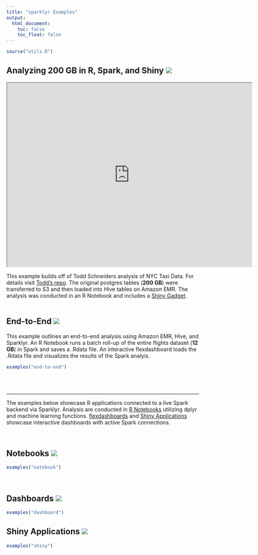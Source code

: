 ```yaml
---
title: "sparklyr Examples"
output:
  html_document:
    toc: false
    toc_float: false
---
```


```r
source("utils.R")
```


## Analyzing 200 GB in R, Spark, and Shiny [![](images/examples/github-logo.png)](https://github.com/rstudio/sparkDemos/tree/master/prod/taxi-demo)

<!--html_preserve-->
<center>
<iframe src="https://drive.google.com/a/rstudio.com/file/d/0B4AYvf7e_RJQNERwYUVnV1Z5ejg/preview" width="640" height="480"></iframe>
</center>
<!--/html_preserve-->

This example builds off of Todd Schneiders analysis of NYC Taxi Data. For details visit [Todd's repo](https://github.com/toddwschneider/nyc-taxi-data). The original postgres tables (**200 GB**) were transferred to S3 and then loaded into Hive tables on Amazon EMR. The analysis was conducted in an R Notebook and includes a [Shiny Gadget](http://shiny.rstudio.com/articles/gadgets.html). 
<br>
<br> 

## End-to-End [![](images/examples/github-logo.png)](https://github.com/rstudio/sparkDemos/tree/master/prod/end-to-end-flights)

This example outlines an end-to-end analysis using Amazon EMR, Hive, and Sparklyr. An R Notebook runs a batch roll-up of the entire flights dataset  (**12 GB**) in Spark and saves a .Rdata file. An interactive flexdashboard loads the .Rdata file and visualizes the results of the Spark analyis. 

```r
examples("end-to-end")
```


<br>
<br>

***

The examples below showcase R applications connected to a live Spark backend via Sparklyr. Analysis are conducted in [R Notebooks](http://rmarkdown.rstudio.com/r_notebooks.html) utilizing dplyr and machine learning functions. [flexdashboards](http://rmarkdown.rstudio.com/flexdashboard/index.html) and [Shiny Applications](http://shiny.rstudio.com) showcase interactive dashboards with active Spark connections. 

<br>

## Notebooks [![](images/examples/github-logo.png)](https://github.com/rstudio/sparkDemos/tree/master/prod/notebooks)

```r
examples("notebook")
```

<br>

## Dashboards [![](images/examples/github-logo.png)](https://github.com/rstudio/sparkDemos/tree/master/prod/dashboards)


```r
examples("dashboard")
```


## Shiny Applications [![](images/examples/github-logo.png)](https://github.com/rstudio/sparkDemos/tree/master/prod/apps)


```r
examples("shiny")
```
